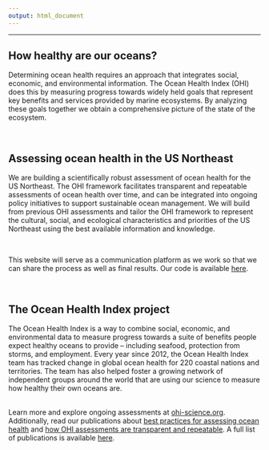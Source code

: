 ```yaml
---
output: html_document
---
```


<!--- please edit as needed!--->

----

## How healthy are our oceans?

Determining ocean health requires an approach that integrates social, economic, and environmental information. The Ocean Health Index (OHI) does this by measuring progress towards widely held goals that represent key benefits and services provided by marine ecosystems. By analyzing these goals together we obtain a comprehensive picture of the state of the ecosystem. 

<br>

## Assessing ocean health in the US Northeast
 
We are building a scientifically robust assessment of ocean health for the US Northeast. The OHI framework facilitates transparent and repeatable assessments of ocean health over time, and can be integrated into ongoing policy initiatives to support sustainable ocean management. We will build from previous OHI assessments and tailor the OHI framework to represent the cultural, social, and ecological characteristics and priorities of the US Northeast using the best available information and knowledge.

<br> 

This website will serve as a communication platform as we work so that we can share the process as well as final results. Our code is available [here](https://github.com/OHI-Science/ohi-northeast).

<br>

## The Ocean Health Index project

The Ocean Health Index is a way to combine social, economic, and environmental data to measure progress towards a suite of benefits people expect healthy oceans to provide – including seafood, protection from storms, and employment. Every year since 2012, the Ocean Health Index team has tracked change in global ocean health for 220 coastal nations and territories. The team has also helped foster a growing network of independent groups around the world that are using our science to measure how healthy their own oceans are.  
<br>

Learn more and explore ongoing assessments at [ohi-science.org](http://ohi-science.org). Additionally, read our publications about [best practices for assessing ocean health](https://peerj.com/articles/1503/) and [how OHI assessments are transparent and repeatable](https://www.nature.com/articles/s41559-017-0160). A full list of publications is available [here](http://ohi-science.org/publications).
